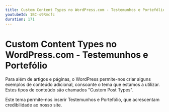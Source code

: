 ```yaml
---
title: Custom Content Types no WordPress.com - Testemunhos e Portefólio
youtubeId: 1BC-s9Rmcfc
duration: 171
---
```


# Custom Content Types no WordPress.com - Testemunhos e Portefólio

Para além de artigos e páginas, o WordPress permite-nos criar alguns exemplos de conteúdo adicional, consoante o tema que estamos a utilizar. Estes tipos de conteúdo são chamados "Custom Post Types".

Este tema permite-nos inserir Testemunhos e Portefólio, que acrescentam credibilidade ao nosso site.